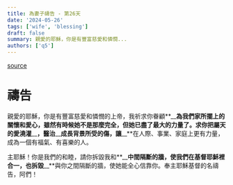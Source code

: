```yaml
---
title: 為妻子禱告 - 第26天
date: '2024-05-26'
tags: ['wife', 'blessing']
draft: false
summary: 親愛的耶穌，你是有豐富慈愛和憐憫...
authors: ['q5']
---
```


[source](https://q5help.me/faith/Prayforwife31Days.jsp)

# 禱告

親愛的耶穌，你是有豐富慈愛和憐憫的上帝，我祈求你眷顧**\_\_**為我們家所擺上的關懷和愛心，雖然有時候她不是那麼完全，但她已盡了最大的力量了。求你把屬天的愛澆灌**\_\_**，醫治**\_\_**成長背景所受的傷，讓**\_\_**在人際、事業、家庭上更有力量，成為一個有福氣、有喜樂的人。

主耶穌！你是我們的和睦，請你拆毀我和**\_\_**中間隔斷的牆，使我們在基督耶穌裡合一，也拆毀**\_\_**與你之間隔斷的牆，使她能全心信靠你。奉主耶穌基督的名禱告，阿們！
